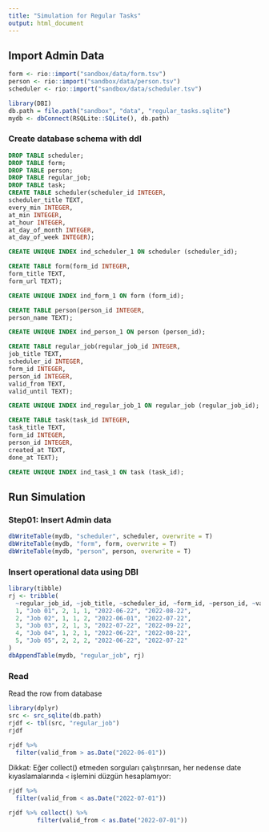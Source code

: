 ```yaml
---
title: "Simulation for Regular Tasks"
output: html_document
---
```


## Import Admin Data

```r
form <- rio::import("sandbox/data/form.tsv")
person <- rio::import("sandbox/data/person.tsv")
scheduler <- rio::import("sandbox/data/scheduler.tsv")
```

```r
library(DBI)
db.path = file.path("sandbox", "data", "regular_tasks.sqlite")
mydb <- dbConnect(RSQLite::SQLite(), db.path)
```

### Create database schema with ddl

```sql
DROP TABLE scheduler;
DROP TABLE form;
DROP TABLE person;
DROP TABLE regular_job;
DROP TABLE task;
CREATE TABLE scheduler(scheduler_id INTEGER,
scheduler_title TEXT,
every_min INTEGER,
at_min INTEGER,
at_hour INTEGER,
at_day_of_month INTEGER,
at_day_of_week INTEGER);

CREATE UNIQUE INDEX ind_scheduler_1 ON scheduler (scheduler_id);

CREATE TABLE form(form_id INTEGER,
form_title TEXT,
form_url TEXT);

CREATE UNIQUE INDEX ind_form_1 ON form (form_id);

CREATE TABLE person(person_id INTEGER,
person_name TEXT);

CREATE UNIQUE INDEX ind_person_1 ON person (person_id);

CREATE TABLE regular_job(regular_job_id INTEGER,
job_title TEXT,
scheduler_id INTEGER,
form_id INTEGER,
person_id INTEGER,
valid_from TEXT,
valid_until TEXT);

CREATE UNIQUE INDEX ind_regular_job_1 ON regular_job (regular_job_id);

CREATE TABLE task(task_id INTEGER,
task_title TEXT,
form_id INTEGER,
person_id INTEGER,
created_at TEXT,
done_at TEXT);

CREATE UNIQUE INDEX ind_task_1 ON task (task_id);
```

## Run Simulation

### Step01: Insert Admin data

```r
dbWriteTable(mydb, "scheduler", scheduler, overwrite = T)
dbWriteTable(mydb, "form", form, overwrite = T)
dbWriteTable(mydb, "person", person, overwrite = T)
```

### Insert operational data using DBI

```r
library(tibble)
rj <- tribble(
  ~regular_job_id, ~job_title, ~scheduler_id, ~form_id, ~person_id, ~valid_from, ~valid_until,
  1, "Job 01", 2, 1, 1, "2022-06-22", "2022-08-22",
  2, "Job 02", 1, 1, 2, "2022-06-01", "2022-07-22",
  3, "Job 03", 2, 1, 3, "2022-07-22", "2022-09-22",
  4, "Job 04", 1, 2, 1, "2022-06-22", "2022-08-22",
  5, "Job 05", 2, 2, 2, "2022-06-22", "2022-07-22"
)
dbAppendTable(mydb, "regular_job", rj)
```

### Read

Read the row from database

```r
library(dplyr)
src <- src_sqlite(db.path)
rjdf <- tbl(src, "regular_job")
rjdf
```

```r
rjdf %>%
  filter(valid_from > as.Date("2022-06-01"))
```

Dikkat: Eğer collect() etmeden sorguları çalıştırırsan, her nedense date kıyaslamalarında `<` işlemini düzgün hesaplamıyor:

```r
rjdf %>%
  filter(valid_from < as.Date("2022-07-01"))
```

```r
rjdf %>% collect() %>%
        filter(valid_from < as.Date("2022-07-01"))

```

